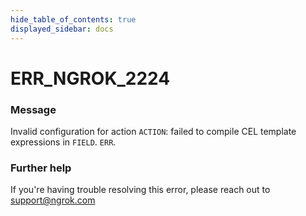```yaml
---
hide_table_of_contents: true
displayed_sidebar: docs
---
```



# ERR_NGROK_2224

### Message

Invalid configuration for action `ACTION`: failed to compile CEL template expressions in `FIELD`.
`ERR`.

<ErrorDetails error="err_ngrok_2224" />

### Further help

If you're having trouble resolving this error, please reach out to [support@ngrok.com](mailto:support@ngrok.com?subject=Help%20with%20ERR_NGROK_2224)
